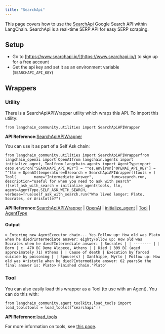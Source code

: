 ```yaml
---
title: "SearchApi"
---
```


This page covers how to use the [SearchApi](https://www.searchapi.io/) Google Search API within LangChain. SearchApi is a real-time SERP API for easy SERP scraping.

## Setup

* Go to [https://www.searchapi.io/](https://www.searchapi.io/) to sign up for a free account
* Get the api key and set it as an environment variable (`SEARCHAPI_API_KEY`)

## Wrappers

### Utility

There is a SearchApiAPIWrapper utility which wraps this API. To import this utility:

```
from langchain_community.utilities import SearchApiAPIWrapper
```

**API Reference:**[SearchApiAPIWrapper](https://python.langchain.com/api_reference/community/utilities/langchain_community.utilities.searchapi.SearchApiAPIWrapper.html)

You can use it as part of a Self Ask chain:

```
from langchain_community.utilities import SearchApiAPIWrapperfrom langchain_openai import OpenAIfrom langchain.agents import initialize_agent, Toolfrom langchain.agents import AgentTypeimport osos.environ["SEARCHAPI_API_KEY"] = ""os.environ['OPENAI_API_KEY'] = ""llm = OpenAI(temperature=0)search = SearchApiAPIWrapper()tools = [    Tool(        name="Intermediate Answer",        func=search.run,        description="useful for when you need to ask with search"    )]self_ask_with_search = initialize_agent(tools, llm, agent=AgentType.SELF_ASK_WITH_SEARCH, verbose=True)self_ask_with_search.run("Who lived longer: Plato, Socrates, or Aristotle?")
```

**API Reference:**[SearchApiAPIWrapper](https://python.langchain.com/api_reference/community/utilities/langchain_community.utilities.searchapi.SearchApiAPIWrapper.html) | [OpenAI](https://python.langchain.com/api_reference/openai/llms/langchain_openai.llms.base.OpenAI.html) | [initialize\_agent](https://python.langchain.com/api_reference/langchain/agents/langchain.agents.initialize.initialize_agent.html) | [Tool](https://python.langchain.com/api_reference/core/tools/langchain_core.tools.simple.Tool.html) | [AgentType](https://python.langchain.com/api_reference/langchain/agents/langchain.agents.agent_types.AgentType.html)

#### Output

```
> Entering new AgentExecutor chain... Yes.Follow up: How old was Plato when he died?Intermediate answer: eightyFollow up: How old was Socrates when he died?Intermediate answer: | Socrates | | -------- | | Born | c. 470 BC Deme Alopece, Athens | | Died | 399 BC (aged approximately 71) Athens | | Cause of death | Execution by forced suicide by poisoning | | Spouse(s) | Xanthippe, Myrto | Follow up: How old was Aristotle when he died?Intermediate answer: 62 yearsSo the final answer is: Plato> Finished chain.'Plato'
```

### Tool

You can also easily load this wrapper as a Tool (to use with an Agent). You can do this with:

```
from langchain_community.agent_toolkits.load_tools import load_toolstools = load_tools(["searchapi"])
```

**API Reference:**[load\_tools](https://python.langchain.com/api_reference/community/agent_toolkits/langchain_community.agent_toolkits.load_tools.load_tools.html)

For more information on tools, see [this page](/src/oss/how_to/tools_builtin).
